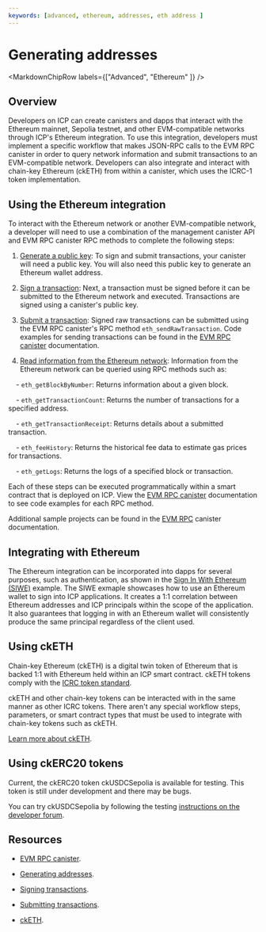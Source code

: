 ```yaml
---
keywords: [advanced, ethereum, addresses, eth address ]
---
```



# Generating addresses

<MarkdownChipRow labels={["Advanced", "Ethereum" ]} />

## Overview

Developers on ICP can create canisters and dapps that interact with the Ethereum mainnet, Sepolia testnet, and other EVM-compatible networks through ICP's Ethereum integration. To use this integration, developers must implement a specific workflow that makes JSON-RPC calls to the EVM RPC canister in order to query network information and submit transactions to an EVM-compatible network. Developers can also integrate and interact with chain-key Ethereum (ckETH) from within a canister, which uses the ICRC-1 token implementation.

## Using the Ethereum integration

To interact with the Ethereum network or another EVM-compatible network, a developer will need to use a combination of the management canister API and EVM RPC canister RPC methods to complete the following steps:

1. [Generate a public key](generating-addresses.mdx): To sign and submit transactions, your canister will need a public key. You will also need this public key to generate an Ethereum wallet address.

2. [Sign a transaction](signing-transactions.mdx): Next, a transaction must be signed before it can be submitted to the Ethereum network and executed. Transactions are signed using a canister's public key.

3. [Submit a transaction](submit-transactions.mdx): Signed raw transactions can be submitted using the EVM RPC canister's RPC method `eth_sendRawTransaction`. Code examples for sending transactions can be found in the [EVM RPC canister](/docs/current/developer-docs/multi-chain/ethereum/evm-rpc/evm-rpc-canister) documentation.

4. [Read information from the Ethereum network](/docs/current/developer-docs/multi-chain/ethereum/evm-rpc/evm-rpc-canister): Information from the Ethereum network can be queried using RPC methods such as:

    - `eth_getBlockByNumber`: Returns information about a given block.

    - `eth_getTransactionCount`: Returns the number of transactions for a specified address.

    - `eth_getTransactionReceipt`: Returns details about a submitted transaction.

    - `eth_feeHistory`: Returns the historical fee data to estimate gas prices for transactions.

    - `eth_getLogs`: Returns the logs of a specified block or transaction.

Each of these steps can be executed programmatically within a smart contract that is deployed on ICP. View the [EVM RPC canister](/docs/current/developer-docs/multi-chain/ethereum/evm-rpc/evm-rpc-canister) documentation to see code examples for each RPC method.

Additional sample projects can be found in the [EVM RPC](../evm-rpc/samples.mdx) canister documentation.

## Integrating with Ethereum

The Ethereum integration can be incorporated into dapps for several purposes, such as authentication, as shown in the [Sign In With Ethereum (SIWE)](siwe.mdx) example. The SIWE exmaple showcases how to use an Ethereum wallet to sign into ICP applications. It creates a 1:1 correlation between Ethereum addresses and ICP principals within the scope of the application. It also guarantees that logging in with an Ethereum wallet will consistently produce the same principal regardless of the client used.

## Using ckETH

Chain-key Ethereum (ckETH) is a digital twin token of Ethereum that is backed 1:1 with Ethereum held within an ICP smart contract. ckETH tokens comply with the [ICRC token standard](/docs/current/developer-docs/multi-chain/ethereum/cketh/overview).

ckETH and other chain-key tokens can be interacted with in the same manner as other ICRC tokens. There aren't any special workflow steps, parameters, or smart contract types that must be used to integrate with chain-key tokens such as ckETH.

[Learn more about ckETH](/docs/current/developer-docs/multi-chain/ethereum/cketh/overview).

## Using ckERC20 tokens

Current, the ckERC20 token ckUSDCSepolia is available for testing. This token is still under development and there may be bugs. 

You can try ckUSDCSepolia by following the testing [instructions on the developer forum](https://forum.dfinity.org/t/cketh-a-canister-issued-ether-twin-token-on-the-ic/22819/155).

## Resources

- [EVM RPC canister](/docs/current/developer-docs/multi-chain/ethereum/evm-rpc/evm-rpc-canister).

- [Generating addresses](generating-addresses.mdx).

- [Signing transactions](signing-transactions.mdx).

- [Submitting transactions](submit-transactions.mdx).

- [ckETH](/docs/current/developer-docs/multi-chain/ethereum/cketh/overview).
